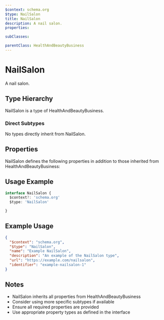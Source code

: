 ```yaml
---
$context: schema.org
$type: NailSalon
title: NailSalon
description: A nail salon.
properties:

subClasses:

parentClass: HealthAndBeautyBusiness
---
```


# NailSalon

A nail salon.

## Type Hierarchy

NailSalon is a type of HealthAndBeautyBusiness.

### Direct Subtypes

No types directly inherit from NailSalon.

## Properties

NailSalon defines the following properties in addition to those inherited from HealthAndBeautyBusiness:



## Usage Example

```typescript
interface NailSalon {
  $context?: 'schema.org'
  $type: 'NailSalon'

}
```

## Example Usage

```json
{
  "$context": "schema.org",
  "$type": "NailSalon",
  "name": "Example NailSalon",
  "description": "An example of the NailSalon type",
  "url": "https://example.com/nailsalon",
  "identifier": "example-nailsalon-1"
}
```

## Notes

- NailSalon inherits all properties from HealthAndBeautyBusiness
- Consider using more specific subtypes if available
- Ensure all required properties are provided
- Use appropriate property types as defined in the interface
